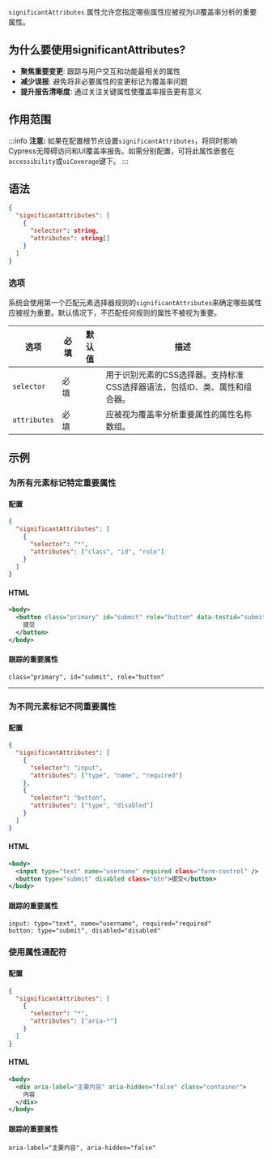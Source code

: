 `significantAttributes` 属性允许您指定哪些属性应被视为UI覆盖率分析的重要属性。

## 为什么要使用significantAttributes?

- **聚焦重要变更**: 跟踪与用户交互和功能最相关的属性
- **减少误报**: 避免将非必要属性的变更标记为覆盖率问题
- **提升报告清晰度**: 通过关注关键属性使覆盖率报告更有意义

## 作用范围

:::info
**注意:** 如果在配置根节点设置`significantAttributes`，将同时影响Cypress无障碍访问和UI覆盖率报告。如需分别配置，可将此属性嵌套在`accessibility`或`uiCoverage`键下。
:::

## 语法

```json
{
  "significantAttributes": [
    {
      "selector": string,
      "attributes": string[]
    }
  ]
}
```

### 选项

系统会使用第一个匹配元素选择器规则的`significantAttributes`来确定哪些属性应被视为重要。默认情况下，不匹配任何规则的属性不被视为重要。

| 选项          | 必填     | 默认值  | 描述                                                                                                                       |
| ------------- | -------- | ------- | ------------------------------------------------------------------------------------------------------------------------- |
| `selector`    | 必填     |         | 用于识别元素的CSS选择器。支持标准CSS选择器语法，包括ID、类、属性和组合器。                                                 |
| `attributes`  | 必填     |         | 应被视为覆盖率分析重要属性的属性名称数组。                                                                                |

## 示例

### 为所有元素标记特定重要属性

#### 配置

```json
{
  "significantAttributes": [
    {
      "selector": "*",
      "attributes": ["class", "id", "role"]
    }
  ]
}
```

#### HTML

```xml
<body>
  <button class="primary" id="submit" role="button" data-testid="submit">
    提交
  </button>
</body>
```

#### 跟踪的重要属性

```
class="primary", id="submit", role="button"
```

---

### 为不同元素标记不同重要属性

#### 配置

```json
{
  "significantAttributes": [
    {
      "selector": "input",
      "attributes": ["type", "name", "required"]
    },
    {
      "selector": "button",
      "attributes": ["type", "disabled"]
    }
  ]
}
```

#### HTML

```xml
<body>
  <input type="text" name="username" required class="form-control" />
  <button type="submit" disabled class="btn">提交</button>
</body>
```

#### 跟踪的重要属性

```
input: type="text", name="username", required="required"
button: type="submit", disabled="disabled"
```

### 使用属性通配符

#### 配置

```json
{
  "significantAttributes": [
    {
      "selector": "*",
      "attributes": ["aria-*"]
    }
  ]
}
```

#### HTML

```xml
<body>
  <div aria-label="主要内容" aria-hidden="false" class="container">
    内容
  </div>
</body>
```

#### 跟踪的重要属性

```
aria-label="主要内容", aria-hidden="false"
```
